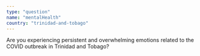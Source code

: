 ```yaml
---
type: "question"
name: "mentalHealth"
country: "trinidad-and-tobago"
---
```


<p>
  Are you experiencing persistent and overwhelming emotions 
  related to the COVID outbreak in Trinidad and Tobago?
</p>